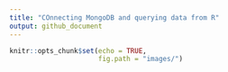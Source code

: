 ```yaml
---
title: "COnnecting MongoDB and querying data from R"
output: github_document
---
```


```r
knitr::opts_chunk$set(echo = TRUE,
                      fig.path = "images/")
```

